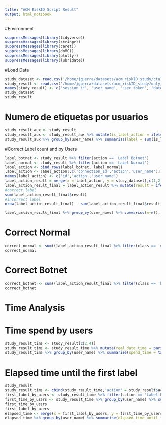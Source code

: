 ```yaml
---
title: "ACM RiskID Script Result"
output: html_notebook
---
```


#Environment
```r
suppressMessages(library(tidyverse))
suppressMessages(library(stringr))
suppressMessages(library(caret))
suppressMessages(library(doMC))
suppressMessages(library(plotly))
suppressMessages(library(lubridate))
```

#Load Data
```r
study_dataset <- read.csv('/home/jguerra/datasets/acm_riskID_study/ctu13_riskID_dataset.txt', stringsAsFactors = F, sep = '|')
study_result <- read.csv('/home/jguerra/datasets/acm_riskID_study/only_order_urank_logs.txt', stringsAsFactors = F, sep = ',', row.names = NULL, header = FALSE)
names(study_result) <- c('session_id', 'user_name', 'user_token', 'date_time', 'action','connection_id', 'app_version')
study_dataset
study_result
```

# Numero de etiquetas por usuarios
```r
study_result_aux <- study_result
study_result_aux <- study_result_aux %>% mutate(is_label_action = ifelse(action == 'Label Botnet' | action == 'Label Normal', 1, 0))
study_result_aux %>% group_by(user_name) %>% summarise(label = sum(is_label_action))
```

#Correct Label count and by Users
```r
label_botnet <- study_result %>% filter(action == 'Label Botnet')
label_normal <- study_result %>% filter(action == 'Label Normal')
label_action <- bind_rows(label_botnet, label_normal)
label_action <- label_action[,c('connection_id','action','user_name')]
names(label_action) <- c('id','action','user_name')
label_action_result = merge(x = label_action, y = study_dataset[,c(1,2)], by = "id", all.x = TRUE)
label_action_result_final = label_action_result %>% mutate(result = ifelse((action == 'Label Botnet' & class == 'botnet') | (action == 'Label Normal' & class == 'normal'),1,0))
#correct label 
sum(label_action_result_final$result)
#incorrect label
nrow(label_action_result_final) - sum(label_action_result_final$result)

label_action_result_final %>% group_by(user_name) %>% summarise(n=n(), correct_label = sum(result), incorrect_label = n - correct_label)
```

# Correct Normal
```r
correct_normal <- sum((label_action_result_final %>% filter(class == 'normal'))$result)
correct_normal
```

# Correct Botnet
```r
correct_botnet <- sum((label_action_result_final %>% filter(class == 'botnet'))$result)
correct_botnet
```

# Time Analysis
# Time spend by users
```r
study_result_time <- study_result[c(2,4)]
study_result_time <- study_result_time %>% mutate(real_date_time = parse_date_time(date_time, orders="ymd_HMS"))
study_result_time %>% group_by(user_name) %>% summarise(spend_time = tail(real_date_time, n = 1) - real_date_time[1])
```

# Elapsed time until the first label 
```r
study_result
study_result_time <- cbind(study_result_time,'action' = study_result$action)
first_label_by_users <- study_result_time %>% filter(action == 'Label Botnet' | action == 'Label Normal') %>% group_by(user_name) %>% summarise(first_label = real_date_time[1])
first_time_by_users <- study_result_time %>% group_by(user_name) %>% summarise(first_time = real_date_time[1])
first_time_by_users
first_label_by_users
elapsed_time <- merge(x = first_label_by_users, y = first_time_by_users, by = 'user_name', all.x = TRUE)
elapsed_time %>% group_by(user_name) %>% summarise(elapsed_time_until_first_time = first_label - first_time)
```